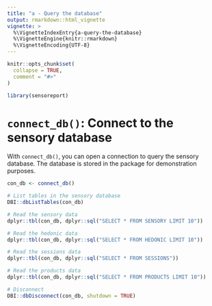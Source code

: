 ```yaml
---
title: "a - Query the database"
output: rmarkdown::html_vignette
vignette: >
  %\VignetteIndexEntry{a-query-the-database}
  %\VignetteEngine{knitr::rmarkdown}
  %\VignetteEncoding{UTF-8}
---
```


```r
knitr::opts_chunk$set(
  collapse = TRUE,
  comment = "#>"
)
```

```r
library(sensoreport)
```

<!-- WARNING - This vignette is generated by {fusen} from dev/flat_query_database.Rmd: do not edit by hand -->

# `connect_db()`: Connect to the sensory database

With `connect_db()`, you can open a connection to query the sensory database. The database is stored in the package for demonstration purposes.


```r
con_db <- connect_db()

# List tables in the sensory database
DBI::dbListTables(con_db)

# Read the sensory data
dplyr::tbl(con_db, dplyr::sql("SELECT * FROM SENSORY LIMIT 10"))

# Read the hedonic data
dplyr::tbl(con_db, dplyr::sql("SELECT * FROM HEDONIC LIMIT 10"))

# Read the sessions data
dplyr::tbl(con_db, dplyr::sql("SELECT * FROM SESSIONS"))

# Read the products data
dplyr::tbl(con_db, dplyr::sql("SELECT * FROM PRODUCTS LIMIT 10"))

# Disconnect
DBI::dbDisconnect(con_db, shutdown = TRUE)
```

